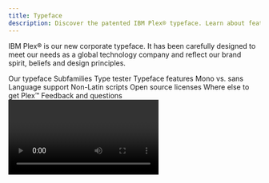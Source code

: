 ```yaml
---
title: Typeface
description: Discover the patented IBM Plex® typeface. Learn about features, languages supported, open source licenses and where to get our unique corporate typeface.
---
```



<PageDescription>

IBM Plex® is our new corporate typeface. It has been carefully designed to
meet our needs as a global technology company and reflect our brand spirit,
beliefs and design principles.

</PageDescription>

<AnchorLinks>
  <AnchorLink>Our typeface</AnchorLink>
  <AnchorLink>Subfamilies</AnchorLink>
  <AnchorLink>Type tester</AnchorLink>
  <AnchorLink>Typeface features</AnchorLink>
  <AnchorLink>Mono vs. sans</AnchorLink>
  <AnchorLink>Language support</AnchorLink>
  <AnchorLink>Non-Latin scripts</AnchorLink>
  <AnchorLink>Open source licenses</AnchorLink>
  <AnchorLink>Where else to get Plex&trade;</AnchorLink>
  <AnchorLink>Feedback and questions</AnchorLink>
</AnchorLinks>

<Video vimeoId="337384869" />

## Resources

<Row className="resource-card-group">
<Column colMd={4} colLg={4} noGutterSm>
    <ResourceCard
      subTitle="IBM Plex® latest typeface version"
      aspectRatio="2:1"
      href="https://github.com/IBM/plex/releases/latest"
      >

![](../images/github-icon.png)

  </ResourceCard>
</Column>
<Column colMd={4} colLg={4} noGutterSm>
    <ResourceCard
      subTitle="IBM Plex® website"
      aspectRatio="2:1"
      href="https://www.ibm.com/plex/"
      >

![](../images/eye.svg)

  </ResourceCard>
</Column>
</Row>

## Our typeface

As the patented typeface for our diverse and global brand, IBM Plex is just as important as our name or our logo. It fine-tunes the tone of our words. It represents who we are and what we believe—as a company and as designers. Every decision is made with purpose; every detail has a reason for being.

<Video
  src="/videos/typeface_02.mp4"
  poster="/images/TypefaceSecondVideoPoster.gif"
/>

## Subfamilies

With four subfamilies, eight weight and and two styles (roman and italic), IBM Plex can do just about anything you need it to. Just download the latest from [GitHub](https://github.com/IBM/plex/releases/latest), add to your font manager, activate and enjoy. To learn more with a deep dive into details and the story, visit the [Plex](https://www.ibm.com/plex/) website.

<TypefaceSubFamilies />

## Type tester

We’ve included the type tester so you can play with Plex and explore all its styles, weights and languages. The typeface really comes to life once it’s set in words or paragraphs, so feel free to type away!

<TypeTester />

## Typeface features

IBM Plex comes with some additional basic features like ligatures across Sans and Serif as well as fractions, arrows, alternate glyphs and global currency symbols. These can be accessed through OpenType features and glyph palettes in the standard design tools available. Get the latest [Plex](https://github.com/IBM/plex/releases/latest).

<Row className="image-grid">
<Column colMd={4} colLg={4} >

![](../images/sans-ligatures.svg)

</Column>
<Column colMd={4} colLg={4} >

![](../images/serif-ligatures.svg)

</Column>
<Column colMd={4} colLg={4} >

![](../images/fractions.svg)

</Column>
<Column colMd={4} colLg={4}>

![](../images/alternate-glyphs.svg)

</Column>
<Column colMd={4} colLg={4}>

![](../images/currency-symbols.svg)

</Column>
<Column colMd={4} colLg={4}>

![](../images/arrows.svg)

</Column>
</Row>

## Mono vs. sans

The monospaced version of IBM Plex is especially designed to fit every glyph into a 600 unit space which takes its cues from the typewriter era. Monospaced fonts are used for coding by developers and should also be used to demonstrate code snippets in our communications and specifications.

![Mono vs sans example](../images/mono-vs-sans.svg)

## Language support

IBM Plex covers over 100 languages with extended Latin versions. These cover the typographic needs for executing communications and other typographic situations across the international community. All four sub-families are covered in the extended Latin which includes Vietnamese. In addition Plex covers a growing set of non-Latin scripts which currently include Arabic, Cyrillic, Devanagari, Greek, Hebrew, and Thai.

<Row>
<Column colSm={2} colMd={2} colLg={3}>

Afrikaans <br/>
Albanian <br/>
Arabic <br/>
Asu <br/>
Azerbaijani <br/>
Basque <br/>
Belarusian <br/>
Bemba <br/>
Bena <br/>
Bosnian <br/>
Breton <br/>
Bru <br/>
Bulgarian <br/>
Catalan <br/>
Chiga <br/>
Chong <br/>
Congo <br/>
Swahili <br/>
Cornish <br/>
Croatian <br/>
Czech <br/>
Danish <br/>
Devanagari <br/>
Dutch <br/>
Embu <br/>
English <br/>
Esperanto <br/>
Estonian <br/>
Faroese <br/>
Filipino <br/>

</Column>
<Column colSm={2} colMd={2} colLg={3}>

Finnish <br/>
French <br/>
Galician <br/>
Ganda <br/>
German <br/>
Greek <br/>
Gusii <br/>
Hawaiian <br/>
Hebrew <br/>
Hungarian <br/>
Icelandic <br/>
Indonesian <br/>
Irish <br/>
Italian <br/>
Jola-Fonyi <br/>
Kabuverdianu <br/>
Kalaallisut <br/>
Kalenjin <br/>
Kamba <br/>
Kazakh <br/>
Kikuyu <br/>
Kinyarwanda <br/>
Kuy <br/>
Latvian <br/>
Lithuanian <br/>
Luo Luyia <br/>
Lwa <br/>
Macedonian <br/>
Machame <br/>
Makhuwa-Meetto <br/>

</Column>
<Column colSm={2} colMd={2} colLg={3}>

Makonde <br/>
Malagasy <br/>
Malay Maltese <br/>
Manx <br/>
Meru <br/>
Mongolian <br/>
Morisyen <br/>
North <br/>
Northern Khmer <br />
Ndebele <br/>
Norwegian <br/>
Bokmål <br/>
Norwegian <br/>
Nyah Kur <br />
Nyankole <br/>
Nynorsk <br/>
Oromo <br/>
Pali <br />
Patani Malay <br />
Polish <br/>
Portuguese <br/>
Romanian <br/>
Romansh <br/>
Rombo <br/>
Rundi <br/>
Russian <br/>
Rwa <br/>
Samburu <br/>
Sango <br/>
Sangu <br/>

</Column>
<Column colSm={2} colMd={2} colLg={3}>

Sanskrit <br />
Sena <br/>
Serbian <br/>
Shambala <br/>
Shona <br/>
Slovak <br/>
Slovenian <br/>
So <br/>
Soga <br/>
Somali <br/>
Spanish <br/>
Swahili <br/>
Swedish <br/>
Swiss <br/>
German <br/>
Taita <br/>
Tajik <br/>
Teso <br/>
Thai <br/>
Tongan <br/>
Turkish <br/>
Turkmen <br/>
Ukrainian <br/>
Uzbek <br/>
Vietnamese <br/>
Vunjo <br/>
Welsh <br/>
Zulu <br/>

</Column>
</Row>

## Non-Latin scripts

Global languages are part of the long-term plan for the IBM Plex typeface family. Non-Latin language designs are currently in development. The available non-Latin are shown below with what’s also in the pipeline.

<NonLatinScripts />

### Asian scripts

The Chinese, Japanese and Korean (CJK) are currently in our development schedule and will kick-off later in 2018 and carry on until the end of 2020 or maybe sooner. The Hangul (Korean) will be the first in development and will be complete end of 2019. In the meantime we have chosen CJK typefaces that can work well with the IBM Plex Family.

<Row className="resource-card-group">
<Column colMd={4} colLg={4} noGutterSm>
    <ResourceCard
      subTitle="Simplified Chinese Noto Sans CJK SC"
      aspectRatio="2:1"
      href="https://www.google.com/get/noto/#sans-hans"
      >

![](../images/google.svg)

  </ResourceCard>
</Column>
<Column colMd={4} colLg={4} noGutterSm>
    <ResourceCard
      subTitle="Traditional Chinese Noto Sans CJK TC"
      aspectRatio="2:1"
      href="https://www.google.com/get/noto/#sans-hant"
      >

![](../images/google.svg)

  </ResourceCard>
</Column>
<Column colMd={4} colLg={4} noGutterSm>
    <ResourceCard
      subTitle="Japanese Noto Sans JP"
      aspectRatio="2:1"
      href="https://fonts.google.com/specimen/Noto+Sans+JP"
      >

![](../images/f.svg)

  </ResourceCard>
</Column>
<Column colMd={4} colLg={4} noGutterSm>
    <ResourceCard
      subTitle="Korean Noto Sans KR"
      aspectRatio="2:1"
      href="https://fonts.google.com/specimen/Noto+Sans+KR"
      >

![](../images/f.svg)

  </ResourceCard>
</Column>
</Row>

## Open source licenses

IBM Plex design has been awarded a patent and is the intellectual property of IBM. The basic OFL License can be found in the downloadable font files. If alternative licensing is needed when embedding or bundling IBM Plex into software packages, please contact the appropriate legal teams or [Lisa Lind](mailto:llind@us.ibm.com).

## Where else to get Plex

Because Plex is open source we felt it was important to include it in the Google Fonts and Adobe Typekit Libraries to help make it available for all people to use. However, the fonts in these libraries may not have the latest versions so we always recommend going to the [IBM Plex GitHub](https://github.com/IBM/plex/releases/latest) repo.

<Row className="resource-card-group">
<Column colMd={4} colLg={4} noGutterSm>
    <ResourceCard
      subTitle="IBM Plex® on Google Fonts"
      aspectRatio="2:1"
      href="https://fonts.google.com/?query=ibm+plex"
      >

![](../images/f.svg)

  </ResourceCard>
</Column>
<Column colMd={4} colLg={4} noGutterSm>
    <ResourceCard
      subTitle="IBM Plex® on Adobe Typekit"
      aspectRatio="2:1"
      href="https://typekit.com/foundries/ibm"
      >

![](./images/adobe-logo.png)

  </ResourceCard>
</Column>
</Row>

## Design team

The IBM Plex team is a world-class group of type design experts hailing from Austria, China, Croatia, Israel, Japan, Korea, Latvia, Poland, Lebanon, the Netherlands, Romania, Spain, Switzerland, the United Kingdom, and the United States. As the non-Latin variations grow more, so will our international team of type designers.

## Plex merchandise

The [IBM Store](https://logostore-globalid.us/productlist.aspx?did=28168) has an exclusive collection of Plex merchandise ranging from a coffee mug, cool tees and totes. Please check out the collection and let us know what you think. We will be updating the designs periodically to keep them fresh, fun and expressive.

## Awards

Soon after the release, IBM Plex (Latin) won recognition in an international competition by the Type Directors Club in [TDC 64 2018](https://www.tdc.org/competitions/typeface-design-2018/?judges-choice=on#filters-section). Plex took away a judge's choice award for typographic excellence. Let’s see how the non-Latin scripts do as we develop them and also submit to more global competitions. Plex has also been awarded several international patents.

## Feedback and questions

Please address all inquiries or issues on [GitHub](https://github.com/ibm/plex/issues) and be sure to download the latest [here](https://github.com/IBM/plex/releases/latest).
